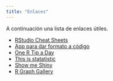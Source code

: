 ```yaml
---
title: "Enlaces"
---
```


A continuación una lista de enlaces útiles.

- [RStudio Cheat Sheets](https://www.rstudio.com/resources/cheatsheets/)
- [App para dar formato a código](https://yihui.shinyapps.io/formatR/)
- [One R Tip a Day](https://twitter.com/RLangTip)
- [This is statatistic](https://twitter.com/ThisisStats)
- [Show me Shiny](https://twitter.com/showmeshiny)
- [R Graph Gallery](https://www.r-graph-gallery.com/)
